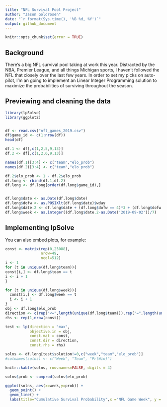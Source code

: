 ```yaml
---
title: "NFL Survival Pool Project"
author: "Jason Goldrosen"
date: "`r format(Sys.time(), '%B %d, %Y')`"
output: github_document
---
```

```r
knitr::opts_chunk$set(error = TRUE)  
```
## Background

There's a big NFL survival pool taking at work this year. Distracted by the NBA, Premier League, and all things Michigan sports, I haven't followed the NFL that closely over the last few years. 
In order to set my picks on auto-pilot, I'm an going to implement an Linear Integer Programming solution to maximize the probabilities of surviving throughout the season.  

## Previewing and cleaning the data
```r
library(lpSolve)
library(ggplot2)


df <- read.csv("nfl_games_2019.csv") 
df$game_id <- c(1:nrow(df))
head(df)

```

```r
df.1 <- df[,c(1,2,5,9,13)]
df.2 <- df[,c(1,2,6,9,13)]

names(df.1)[3:4] <- c("team","elo_prob")
names(df.2)[3:4] <- c("team","elo_prob")

df.2$elo_prob <- 1 - df.2$elo_prob
df.long <- rbind(df.1,df.2)
df.long <- df.long[order(df.long$game_id),]


df.long$date <- as.Date(df.long$date) 
df.long$dofw <- as.POSIXlt(df.long$date)$wday
df.long$date.2 <- df.long$date + (df.long$dofw == 4)*3 + (df.long$dofw == 1)*(-1) + (df.long$dofw == 6) + 1 
df.long$week <- as.integer((df.long$date.2-as.Date('2019-09-02'))/7)

```

## Implementing lpSolve

You can also embed plots, for example:

```r
const <- matrix(rep(0,25088), 
                nrow=49, 
                ncol=512)
i <- 1
for (t in unique(df.long$team)){
const[i,] <- df.long$team == t
i <- i + 1
}

for (t in unique(df.long$week)){
  const[i,] <- df.long$week == t
  i <- i + 1
}
obj <- df.long$elo_prob
direction <- c(rep("<=",length(unique(df.long$team))),rep("=",length(unique(df.long$week))))
rhs <- rep(1,nrow(const))

test <- lp(direction = "max", 
           objective.in = obj, 
           const.mat = const, 
           const.dir = direction, 
           const.rhs = rhs)

solns <- df.long[test$solution!=0,c("week","team","elo_prob")]
#colnames(solns) <- c("Week", "Team", "Pr(Win)")

knitr::kable(solns, row.names=FALSE, digits = 4)

```


```r
solns$prob <- cumprod(solns$elo_prob)

ggplot(solns, aes(x=week,y=prob)) + 
  geom_point() + 
  geom_line() + 
  labs(title="Cumulative Survival Probability",x ="NFL Game Week", y = "")

```
